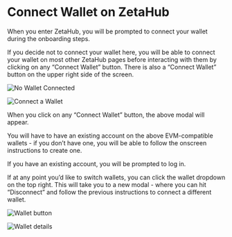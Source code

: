 # Connect Wallet on ZetaHub

When you enter ZetaHub, you will be prompted to connect your wallet during the
onboarding steps.

If you decide not to connect your wallet here, you will be able to connect your
wallet on most other ZetaHub pages before interacting with them by clicking on
any “Connect Wallet” button. There is also a “Connect Wallet” button on the
upper right side of the screen.

![No Wallet Connected](/img/docs/zetahub/connect-wallet-1.png)

![Connect a Wallet](/img/docs/zetahub/connect-wallet-2.png)

When you click on any “Connect Wallet” button, the above modal will appear.

You will have to have an existing account on the above EVM-compatible wallets -
if you don’t have one, you will be able to follow the onscreen instructions to
create one.

If you have an existing account, you will be prompted to log in.

If at any point you’d like to switch wallets, you can click the wallet dropdown
on the top right. This will take you to a new modal - where you can hit
“Disconnect” and follow the previous instructions to connect a different wallet.

![Wallet button](/img/docs/zetahub/connect-wallet-3.png)

![Wallet details](/img/docs/zetahub/connect-wallet-4.png)
